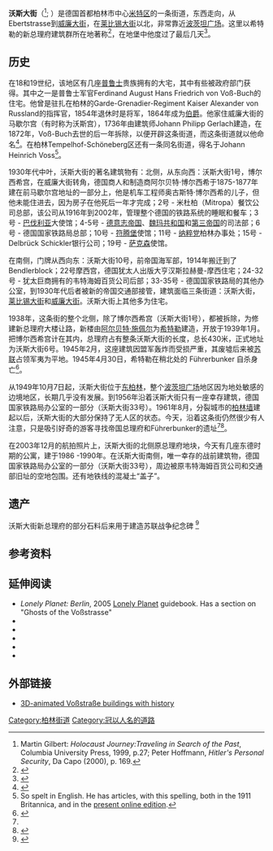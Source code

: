 '''沃斯大街'''（{{lang|de|Voßstraße}}<ref>Martin Gilbert: ''Holocaust Journey:Traveling in Search of the Past'', Columbia University Press, 1999, p.27; Peter Hoffmann, ''Hitler's Personal Security'', Da Capo (2000), p. 169.</ref>; {{IPA2|ˈfɔsˌʃtʁaːsə}}）是德国首都柏林市中心[[米特区|米特区]]的一条街道，东西走向，从Ebertstrasse到[[威廉大街|威廉大街]]，在[[莱比锡大街|莱比锡大街]]以北，非常靠近[[波茨坦广场|波茨坦广场]]。这里以希特勒的新总理府建筑群所在地著称<ref>{{cite news|title=Germany starts laying the Holocaust to rest|date=2003-08-16|author=Kate Connolly|publisher=Daily Telegraph |url=http://www.telegraph.co.uk/news/main.jhtml?xml=/news/2003/08/16/wholoc16.xml}}</ref>，在地堡中他度过了最后几天<ref name=DPA>{{cite news|publisher=Deutsche Press-Agentur|date=2006-07-11|author=Ernest Gill|title=At last, a plaque marks site of Hitler's Bunker in Berlin|url=http://www.expatica.com/actual/article.asp?subchannel_id=53&story_id=31787|accessdate=2009-03-05|archive-date=2007-11-11|archive-url=https://web.archive.org/web/20071111221628/http://www.expatica.com/actual/article.asp?subchannel_id=53&story_id=31787|dead-url=no}}</ref>。

==历史==
在18和19世纪，该地区有几座[[普鲁士|普鲁士]]贵族拥有的大宅，其中有些被政府部门获得。其中之一是普鲁士军官Ferdinand August Hans Friedrich von Voß-Buch的住宅。他曾是驻扎在柏林的Garde-Grenadier-Regiment Kaiser Alexander von Russland的指挥官，1854年退休时是将军，1864年成为[[伯爵|伯爵]]。他家住威廉大街的马歇尔宫（有时称为沃斯宫），1736年由建筑师Johann Philipp Gerlach建造，在1872年，Voß-Buch去世的后一年拆除，以便开辟这条街道，而这条街道就以他命名<ref>{{cite web |url=http://www.luise-berlin.de/lexikon/Mitte/v/Vossstrasse.htm |title=Voßstraße |work=Straßennamen der Berliner Stadtbezirke（柏林街道指南） |language=de |publisher=Luisenstädtische Bildungsverein |accessdate=2009-03-05 |archive-date=2012-08-04 |archive-url=https://archive.is/20120804080129/http://www.luise-berlin.de/lexikon/Mitte/v/Vossstrasse.htm |dead-url=no }}</ref>。在柏林Tempelhof-Schöneberg区还有一条同名街道，得名于Johann Heinrich Voss<ref>So spelt in English. He has articles, with this spelling, both in the 1911 Britannica, and in the  [http://www.search.eb.com/eb/article-9075757 present online edition].</ref>。 
 
1930年代中叶，沃斯大街的著名建筑物有：北侧，从东向西：沃斯大街1号，博尔西希宫，在威廉大街转角，德国商人和制造商阿尔贝特·博尔西希于1875-1877年建在前马歇尔宫地址的一部分上，他是机车工程师奥古斯特·博尔西希的儿子，但他未能住进去，因为房子在他死后一年才完成；2号 - 米杜柏（Mitropa）餐饮公司总部，该公司从1916年到2002年，管理整个德国的铁路系统的睡眠和餐车；3号 - [[巴伐利亚|巴伐利亚]]大使馆；4-5号 - [[德意志帝国|德意志帝国]]、[[魏玛共和国|魏玛共和国]]和[[第三帝国|第三帝国]]的司法部；6号 - 德国国家铁路局总部；10号 - [[符腾堡|符腾堡]]使馆；11号 - [[纳粹党|纳粹党]]柏林办事处；15号 - Delbrück Schickler银行公司；19号 - [[萨克森|萨克森]]使馆。

在南侧，门牌从西向东：沃斯大街10号，前帝国海军部，1914年搬迁到了Bendlerblock；22号摩西宫，德国犹太人出版大亨汉斯拉赫曼-摩西住宅；24-32号 - 犹太巨商拥有的韦特海姆百货公司后部；33-35号 - 德国国家铁路局的其他办公室，到1930年代后者被新的帝国交通部接管，建筑面临三条街道：沃斯大街，[[莱比锡大街|莱比锡大街]]和[[威廉大街|威廉大街]]。沃斯大街上其他多为住宅。

1938年，这条街的整个北侧，除了博尔西希宫（沃斯大街1号），都被拆除，为修建新总理府大楼让路，新楼由[[阿尔贝特·施佩尔|阿尔贝特·施佩尔]]为[[希特勒|希特勒]]建造，开放于1939年1月。把博尔西希宫计在其内，总理府占有整条沃斯大街的长度，总长430米，正式地址为沃斯大街6号。1945年2月，这座建筑因盟军轰炸而受损严重，其废墟后来被[[苏联|苏联]]占领军夷为平地。1945年4月30日，希特勒在稍北处的 Führerbunker 自杀身亡<ref>{{cite news |url=http://news.bbc.co.uk/1/hi/world/europe/475963.stm |publisher=BBC News |date=1999-10-15 |title=Hitler's 'suicide bunker' unearthed |accessdate=2009-03-05 |archive-date=2009-06-01 |archive-url=https://web.archive.org/web/20090601191228/http://news.bbc.co.uk/1/hi/world/europe/475963.stm |dead-url=no }}</ref>。

从1949年10月7日起，沃斯大街位于[[东柏林|东柏林]]，整个[[波茨坦广场|波茨坦广场]]地区因为地处敏感的边境地区，长期几乎没有发展。到1956年沿着沃斯大街只有一座幸存建筑，德国国家铁路局办公室的一部分（沃斯大街33号）。1961年8月，分裂城市的[[柏林墙|柏林墙]]建起以后，沃斯大街的大部分保持了无人区的状态。今天，沿着这条街仍然很少有人注意，只是吸引好奇的游客寻找帝国总理府和Führerbunker的遗址<ref name=DPA/><ref>{{cite news|publisher=The Age|date=2006-04-23|title=At the gates of shame|author=Frank Walker|url=http://www.smh.com.au/news/germany/at-the-gates-of-shame/2006/04/21/1145344274646.html|accessdate=2009-03-05|archive-date=2012-10-23|archive-url=https://web.archive.org/web/20121023063733/http://www.smh.com.au/news/germany/at-the-gates-of-shame/2006/04/21/1145344274646.html|dead-url=no}}</ref>。

在2003年12月的航拍照片上，沃斯大街的北侧原总理府地块，今天有几座东德时期的公寓，建于1986 -1990年。在沃斯大街南侧，唯一幸存的战前建筑物，德国国家铁路局办公室的一部分（沃斯大街33号），周边被原韦特海姆百货公司和交通部旧址的空地包围。还有地铁线的混凝土“盖子”。

==遗产==
沃斯大街新总理府的部分石料后来用于建造苏联战争纪念碑<!-- in Berlin-Treptow,以及Mohrenstraße地铁站的红色大理石墙面(formerly Otto-Grotewohl-Straße, before that "Thälmannplatz" and prior to that "Kaiserhof").--><ref>{{cite news|publisher=The Guardian|date=2005-03-30 |title= Fascism in ruins |url=http://arts.guardian.co.uk/features/story/0,11710,1448182,00.html |author=Frances Stonor Saunders}}</ref>

==参考资料==
{{Reflist}}

==延伸阅读==
* ''Lonely Planet: Berlin'', 2005 [[Lonely_Planet|Lonely Planet]] guidebook.  Has a section on "Ghosts of the Voßstrasse"<!--NB, so spelt--> 
* {{cite news|publisher=New York Times|date=December 7, 1991|title=Argentina's Nazi File Has Answers to Mystery}}
* {{cite news|title=Berlin: Exploring the revitalized city's dark 20th-century sites|date=August 25, 1996|publisher=Dallas Morning News|author=Ken Stephens}}
* {{cite news|title=Two Historical Faces of Berlin|author=Bebe Faas Rice|publisher=Washington Post|date=May 12, 1996}}
* {{cite news|title=Historical value of Nazi sites spurs dilemma|publisher=Houston Chronicle|date=April 13, 1990|author=Glenn Frankel}}
* {{cite book|title=Berlin: The Politics of Order 1737-1989|publisher=Rizzoli International * Publications|date=1990|url=http://www.alanbalfour.com/books/berlin_politics/chapter4/|access-date=2009-03-05|archive-date=2019-09-08|archive-url=https://web.archive.org/web/20190908074002/http://www.alanbalfour.com/books/berlin_politics/chapter4/|dead-url=no}}
==外部链接==
{{commons category|Voßstraße}}
* [https://web.archive.org/web/20130106095113/http://www.neue-reichskanzlei.de/en/galerie/brv/borsigpalace.html 3D-animated Voßstraße buildings with history]

[[Category:柏林街道|Category:柏林街道]]
[[Category:冠以人名的道路|Category:冠以人名的道路]]